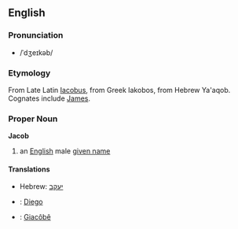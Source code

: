==English==
===Pronunciation===
*/ˈdʒeɪkəb/

===Etymology===
From Late Latin [[Iacobus]], from Greek Iakobos, from Hebrew Ya'aqob. Cognates include [[James]].

===Proper Noun===
'''Jacob'''

#an [[English]] male [[given name]]

====Translations====
*Hebrew: [[יעקב]]
*{{es}}: [[Diego]]
*{{vi}}: [[Giacôbê]]